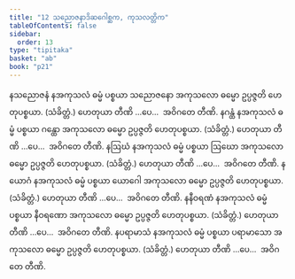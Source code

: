 ```yaml
---
title: "12 သညောဇနာဒိဆဂေါစ္ဆက, ကုသလတ္တိက"
tableOfContents: false
sidebar:
  order: 13
type: "tipitaka"
basket: "ab"
book: "p21"
---
```



<DynamicBreadcrumb />

<Division number="22" book="p21" e="ch" v="40" p="355">

<Paragraph number="60" book="p21">
နသညောဇနံ နအကုသလံ ဓမ္မံ ပစ္စယာ သညောဇနော အကုသလော ဓမ္မော ဥပ္ပဇ္ဇတိ ဟေတုပစ္စယာ. (သံခိတ္တံ.)
</Paragraph>

<Paragraph number="61" book="p21">
ဟေတုယာ တီဏိ …ပေ…  အဝိဂတေ တီဏိ.
</Paragraph>

</Division>
<Division number="23" book="p21" e="ch" v="40" p="355">

<Paragraph number="62" book="p21">
နဂန္ထံ နအကုသလံ ဓမ္မံ ပစ္စယာ ဂန္ထော အကုသလော ဓမ္မော ဥပ္ပဇ္ဇတိ ဟေတုပစ္စယာ. (သံခိတ္တံ.)
</Paragraph>

<Paragraph number="63" book="p21">
ဟေတုယာ တီဏိ …ပေ…  အဝိဂတေ တီဏိ.
</Paragraph>

</Division>
<Division number="24" book="p21" e="ch" v="40" p="355">

<Paragraph number="64" book="p21">
နဩဃံ နအကုသလံ ဓမ္မံ ပစ္စယာ ဩဃော အကုသလော ဓမ္မော ဥပ္ပဇ္ဇတိ ဟေတုပစ္စယာ. (သံခိတ္တံ.)
</Paragraph>

<Paragraph number="65" book="p21">
ဟေတုယာ တီဏိ …ပေ…  အဝိဂတေ တီဏိ.
</Paragraph>

</Division>
<Division number="25" book="p21" e="ch" v="40" p="355">

<Paragraph number="66" book="p21">
နယောဂံ နအကုသလံ ဓမ္မံ ပစ္စယာ ယောဂေါ အကုသလော ဓမ္မော ဥပ္ပဇ္ဇတိ ဟေတုပစ္စယာ. (သံခိတ္တံ.)
</Paragraph>

<Paragraph number="67" book="p21">
ဟေတုယာ တီဏိ …ပေ…  အဝိဂတေ တီဏိ.
</Paragraph>

</Division>
<Division number="26" book="p21" e="ch" v="40" p="355">

<Paragraph number="68" book="p21">
နနီဝရဏံ နအကုသလံ ဓမ္မံ ပစ္စယာ နီဝရဏော အကုသလော ဓမ္မော ဥပ္ပဇ္ဇတိ ဟေတုပစ္စယာ. (သံခိတ္တံ.)
</Paragraph>

<Paragraph number="69" book="p21">
ဟေတုယာ တီဏိ …ပေ…  အဝိဂတေ တီဏိ.
</Paragraph>

</Division>
<Division number="27" book="p21" e="ch" v="40" p="355">

<Paragraph number="70" book="p21">
နပရာမာသံ နအကုသလံ ဓမ္မံ ပစ္စယာ ပရာမာသော အကုသလော ဓမ္မော ဥပ္ပဇ္ဇတိ ဟေတုပစ္စယာ. (သံခိတ္တံ.)
</Paragraph>

<Paragraph number="71" book="p21">
ဟေတုယာ တီဏိ …ပေ…  အဝိဂတေ တီဏိ.
</Paragraph>
</Division>